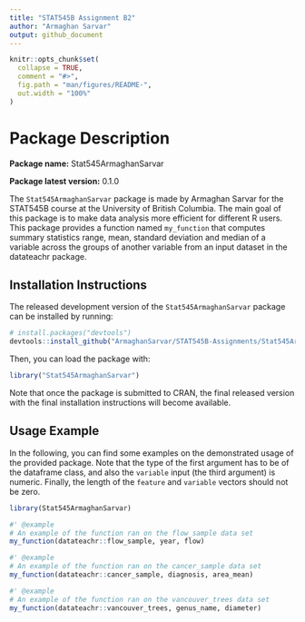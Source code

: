 ```yaml
---
title: "STAT545B Assignment B2"
author: "Armaghan Sarvar"
output: github_document
---
```


```r
knitr::opts_chunk$set(
  collapse = TRUE,
  comment = "#>",
  fig.path = "man/figures/README-",
  out.width = "100%"
)
```

# Package Description

**Package name:** Stat545ArmaghanSarvar

**Package latest version:** 0.1.0

The `Stat545ArmaghanSarvar` package is made by Armaghan Sarvar for the STAT545B course at the University of British Columbia.
The main goal of this package is to make data analysis more efficient for different R users. 
This package provides a function named `my_function` that computes summary statistics range, mean, standard
deviation and median of a variable across the groups of another variable from an input dataset in the datateachr package.


## Installation Instructions

The released development version of the `Stat545ArmaghanSarvar` package can be
installed by running:

``` r
# install.packages("devtools")
devtools::install_github("ArmaghanSarvar/STAT545B-Assignments/Stat545ArmaghanSarvar/")
``` 

Then, you can load the package with:

``` r
library("Stat545ArmaghanSarvar")
```

Note that once the package is submitted to CRAN, the final released version with the final installation instructions will become available.

## Usage Example

In the following, you can find some examples on the demonstrated usage of the provided package. 
Note that the type of the first argument has to be of the
dataframe class, and also the `variable` input (the third argument) is numeric. Finally, the length of the `feature` and `variable` vectors should not be zero.


```r
library(Stat545ArmaghanSarvar)

#' @example
# An example of the function ran on the flow_sample data set
my_function(datateachr::flow_sample, year, flow)

#' @example
# An example of the function ran on the cancer_sample data set
my_function(datateachr::cancer_sample, diagnosis, area_mean)

#' @example
# An example of the function ran on the vancouver_trees data set
my_function(datateachr::vancouver_trees, genus_name, diameter)
```


